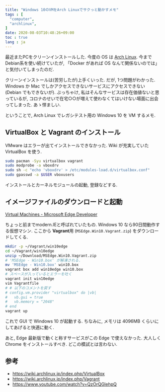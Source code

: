 ```yaml
---
title: "Windows 10のVMをArch Linuxでサクっと動かすメモ"
tags : [
  "computer",
  "archlinux",
]
date: 2020-08-03T10:48:26+09:00
toc : true
lang : ja
---
```


最近またPCをクリーンインストールした.
今度の OS は [Arch Linux](https://www.archlinux.org/).
今まで Debian系を使い続けていたが,
「Docker があれば OS なんて関係ないのでは」と気付いてしまったのだ.

クリーンインストールは(苦労したが)上手くいった.
だが, 1つ問題がわかった.
Windows か Mac でしかアクセスできないサービスにアクセスできない
(Debian でもできないが).
ぶっちゃけ,
私はそんなサービスは存在価値ないと思っているが,
コロナのせいで在宅○○が増えて使わなくてはいけない場面に出会ってしまった.
あゝ悍ましい.

ということで,
Arch Linux でレガシテスト用の Windows 10 を VM するメモ.

## VirtualBox と Vagrant のインストール

VMware はエラーが出てインストールできなかった.
Wiki が充実していた VirtualBox を使う.

```bash
sudo pacman -Syu virtualbox vagrant
sudo modprobe -a vboxdrv
sudo sh -c "echo 'vboxdrv' > /etc/modules-load.d/virtualbox.conf"
sudo gpasswd -a $USER vboxusers
```

インストールとカーネルモジュールの起動, 登録などする.


## イメージファイルのダウンロードと起動

[Virtual Machines - Microsoft Edge Developer](https://developer.microsoft.com/en-us/microsoft-edge/tools/vms/)

ちょっと前までmodern.IEと呼ばれていたもの.
Windows 10 なら90日間動作する仮想マシン.
ここから **Vagrant**用 (`MSEdge.Win10.Vagrant.zip`) をダウンロードしてくる.

```bash
mkdir -p ~/Vagrant/win10edge
cd ~/Vagrant/win10edge
unzip ~/Download/MSEdge.Win10.Vagrant.zip
# 'MSEdge - Win10.box' が解凍される.
mv 'MSEdge - Win10.box' win10.box
vagrant box add win10edge win10.box
# スペースが入っているとエラーを吐く
vagrant init win10edge
vim Vagrantfile
# # 以下のコメントを戻す
# config.vm.provider "virtualbox" do |vb|
#   vb.gui = true
#   vb.memory = "2048"
# end
vagrant up
```

これで GUI で Windows 10 が起動する.
ちなみに, メモリは 4096MB くらいにしてあげると快適に動く.

あと, Edge 最新版で動くと称すサービスがこの Edge で使えなかった.
大人しく Chrome をインストールすべき.
どこの模試とは言わない.

## 参考

 - https://wiki.archlinux.jp/index.php/VirtualBox
 - https://wiki.archlinux.jp/index.php/Vagrant
 - https://www.youtube.com/watch?v=QzOrQGlehpQ
